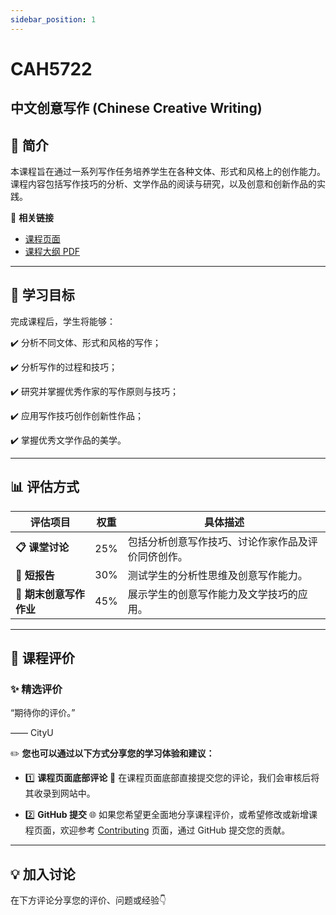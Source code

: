 ```yaml
---
sidebar_position: 1
---
```


# CAH5722
## 中文创意写作 (Chinese Creative Writing)

## **📘 简介**
本课程旨在通过一系列写作任务培养学生在各种文体、形式和风格上的创作能力。课程内容包括写作技巧的分析、文学作品的阅读与研究，以及创意和创新作品的实践。

🔗 **相关链接**
- [课程页面](https://www.cityu.edu.hk/catalogue/pg/202425/course/CAH5722.htm)
- [课程大纲 PDF](https://www.cityu.edu.hk/catalogue/pg/202425/course/CAH5722.pdf)

---

## **🎯 学习目标**

完成课程后，学生将能够：

✔️ 分析不同文体、形式和风格的写作；

✔️ 分析写作的过程和技巧；

✔️ 研究并掌握优秀作家的写作原则与技巧；

✔️ 应用写作技巧创作创新性作品；

✔️ 掌握优秀文学作品的美学。

---

## **📊 评估方式**

| **评估项目**              | **权重** | **具体描述**                                                                                       |
|--------------------------|---------|---------------------------------------------------------------------------------------------------|
| **📋 课堂讨论**           | 25%     | 包括分析创意写作技巧、讨论作家作品及评价同侪创作。                                                       |
| **📂 短报告**             | 30%     | 测试学生的分析性思维及创意写作能力。                                                                   |
| **📂 期末创意写作作业**    | 45%     | 展示学生的创意写作能力及文学技巧的应用。                                                                |

---

## **💬 课程评价**

### ✨ **精选评价**
<div className={commentStyles.commentBox}>
    <p className={commentStyles.commentText}>
        “期待你的评价。”
    </p>
    <p className={commentStyles.commentAuthor}>—— CityU</p>
</div>

✏️ **您也可以通过以下方式分享您的学习体验和建议：**

- 1️⃣ **课程页面底部评论**
💬 在课程页面底部直接提交您的评论，我们会审核后将其收录到网站中。

- 2️⃣ **GitHub 提交**
🌐 如果您希望更全面地分享课程评价，或希望修改或新增课程页面，欢迎参考 [Contributing](https://penjc.github.io/cityU-navigator/contributing) 页面，通过 GitHub 提交您的贡献。

---

## **💡 加入讨论**

在下方评论分享您的评价、问题或经验👇
<Utterances />
